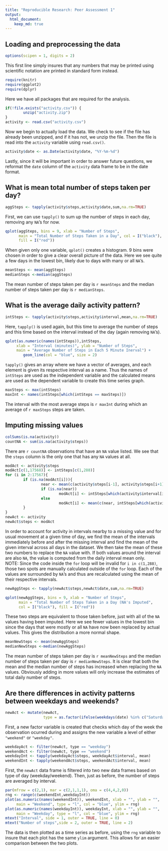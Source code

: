```yaml
---
title: "Reproducible Research: Peer Assessment 1"
output: 
  html_document:
    keep_md: true
---
```



## Loading and preprocessing the data
```r
options(scipen = 1, digits = 2)
```

This first line simply insures that any numbers that may be printed using
scientific notation are printed in standard form instead.

```r
require(knitr)
require(ggplot2)
require(dplyr)
```

Here we have all packages that are required for the analysis.

```r
if(!file.exists("activity.csv")) {
        unzip("activity.zip")
}
activity <- read.csv("activity.csv")
```

Now we begin to actually load the data. We check to see if the file has already
been unzipped, and if it has not, we unzip the file. Then the file is read into
the `activity` variable using `read.csv()`.

```r
activity$date <- as.Date(activity$date, "%Y-%m-%d")
```

Lastly, since it will be important in order to answer future questions, we
reformat the `date` column of the `activity` data frame to be in the date
format.

## What is mean total number of steps taken per day?
```r
aggSteps <- tapply(activity$steps,activity$date,sum,na.rm=TRUE)
```

First, we can use `tapply()` to sum up the number of steps in each day, removing
any `NA`'s for now.

```r
qplot(aggSteps, bins = 9, xlab = "Number of Steps", 
      main = "Total Number of Steps Taken in a Day", col = I("black"),
      fill = I("red"))
```

When given only one variable, `qplot()` creates a histogram. 9 bins were chosen
in order to give a clear overall picture of the data. Here we see quite a few
days in the lowest bin, likely due to days with many or all `NA`'s.

```r
meanSteps <- mean(aggSteps)
medianSteps <-median(aggSteps)
```

The mean number of steps taken per day is `r meanSteps` and the median number of
steps taken per day is `r medianSteps`.

## What is the average daily activity pattern?
```r
intSteps <- tapply(activity$steps,activity$interval,mean,na.rm=TRUE)
```

Here, `tapply()` is used again, but this time to average the number of steps
and this time based on the interval instead of the day (again removing `NA`'s).

```r
qplot(as.numeric(names(intSteps)),intSteps, 
     xlab = "Interval (minutes)", ylab = "Number of Steps", 
     main = "Average Number of Steps in Each 5 Minute Inerval") + 
        geom_line(col = "blue", size = 2)
```

`tapply()` gives an array where we have a vector of averages, and each element
is given its respective interval as a name. Thus the names of `intSteps` are
used as the independent variable and the calculated means are used as the
dependent variable to create this time series graph.

```r
maxSteps <- max(intSteps)
maxInt <- names(intSteps[which(intSteps == maxSteps)])
```

The interval with the most average steps is `r maxInt` during which an average
of `r maxSteps` steps are taken.

## Imputing missing values
```r
colSums(is.na(activity))
countNA <- sum(is.na(activity$steps))
```

There are `r countNA` observations that have an `NA` value listed. We see that
the `steps` column is the only one that has any `NA` values at all.

```r
modAct <- activity$steps
modAct[c(1,17568)] <- intSteps[c(1,288)]
for (i in 2:17567){
        if (is.na(modAct[i])){
                near <- mean(c(activity$steps[i-1], activity$steps[i+1]))
                if (is.na(near))
                        modAct[i] <- intSteps[which(activity$interval[i] == names(intSteps))]
                else
                        modAct[i] <- mean(c(near, intSteps[which(activity$interval[i] == names(intSteps))]))
        }
}
newAct <- activity
newAct$steps <- modAct
```

In order to account for activity in intervals nearby to a missing value and for
usual movement at a given time of day, we find the mean of the intervals
immediately before and after the missing interval and find the mean of the
given interval across all days in the dataset. We then take the mean of these
two numbers to replace the `NA` value with. If both values around the interval
are also `NA`, the value is computed from the daily interval mean only.  
NOTE: Since the code inside the `for` loop will be invalid for `i in c(1,288)`, 
those two spots are manually calculated outside of the `for` loop. Each of the 
values are surrounded by `NA`'s and thus are recalculated using the mean of 
their respective intervals.

```r
newAggSteps <- tapply(newAct$steps,newAct$date,sum,na.rm=TRUE)
```

```r
qplot(newAggSteps, bins = 9, xlab = "Number of Steps", 
      main = "Total Number of Steps Taken in a Day (NA's Imputed", 
      col = I("black"), fill = I("red"))
```

These two steps are equivalent to those taken before, just with all of the `NA`
values having been imputed. Here we see fewer values in the lowest bin since the
days that were mostly or all `NA` have now been replaced by actual values. This
gives the distribution a more normal shape.

```r
meanNewSteps <- mean(newAggSteps)
medianNewSteps <-median(newAggSteps)
```

The mean number of steps taken per day is `r meanNewSteps` and the median number
of steps taken per day is `r medianNewSteps`. It is clear that both the mean and
the median number of steps has increased when replacing the `NA` values. 
Obviously adding in more values will only increase the estimates of total daily 
number of steps.

## Are there differences in activity patterns between weekdays and weekends?
```r
newAct <- mutate(newAct,
                 type = as.factor(ifelse(weekdays(date) %in% c("Saturday","Sunday"), "weekend", "weekday")))
```

First, a new factor variable is created that checks which day of the week the
observation ocurred during and assigns the new variable a level of either
`"weekend"` or `"weekday"`.

```r
weekdayAct <- filter(newAct, type == "weekday")
weekendAct <- filter(newAct, type == "weekend")
weekdayInt <- tapply(weekdayAct$steps, weekdayAct$interval, mean)
weekendInt <- tapply(weekendAct$steps, weekendAct$interval, mean)
```

First, the `newAct` data frame is filtered into two new data frames based on
type of day (weekday/weekend). Then, just as before, the number of steps are
averaged by interval.

```r
par(mfrow = c(2,1), mar = c(2,1,1,1), oma = c(4,4,2,0))
rng <- range(c(weekendInt,weekdayInt))
plot(as.numeric(names(weekendInt)), weekendInt, xlab = "", ylab = "",
     main = "Weekend", type = "l", col = "blue", ylim = rng)
plot(as.numeric(names(weekdayInt)), weekdayInt, xlab = "", ylab = "",
     main = "Weekday", type = "l", col = "blue", ylim = rng)
mtext("Interval", side = 1, outer = TRUE, line = 0)
mtext("Number of steps",side = 2, outer = TRUE, line = 2)
```

The data is then plotted as a time series as before, using the `rng` variable
to insure that each plot has the same `ylim` argument. This allows for an easier
comparison between the two plots.